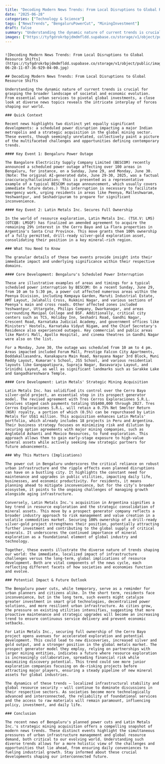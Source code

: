 ```yaml
---
title: "Decoding Modern News Trends: From Local Disruptions to Global Resource Shifts"
date: "2025-06-28"
categories: ["Technology & Science"]
tags: ["NewsTrends", "BengaluruPowerCut", "MiningInvestment"]
draft: false
summary: "Understanding the dynamic nature of current trends is crucial for grasping the broader landscape of societal and economic evolution. From essential urban services to pivotal global investments, a close look at diverse news topics reveals the intricate interplay of forces shaping our world."
images: ["https://tyfgdrokrbpjdmdmfldd.supabase.co/storage/v1/object/public/image/2025-06-28-11-07-36-929-04-00.jpg"]
---
```


```mdx

![Decoding Modern News Trends: From Local Disruptions to Global Resource Shifts](https://tyfgdrokrbpjdmdmfldd.supabase.co/storage/v1/object/public/image/2025-06-28-11-07-36-929-04-00.jpg)

## Decoding Modern News Trends: From Local Disruptions to Global Resource Shifts

Understanding the dynamic nature of current trends is crucial for grasping the broader landscape of societal and economic evolution. From essential urban services to pivotal global investments, a close look at diverse news topics reveals the intricate interplay of forces shaping our world.

### Quick Context

Recent news highlights two distinct yet equally significant developments: a scheduled power disruption impacting a major Indian metropolis and a strategic acquisition in the global mining sector. These events, though seemingly unrelated, collectively paint a picture of the multifaceted challenges and opportunities defining contemporary trends.

#### Key Event 1: Bengaluru Power Outage

The Bangalore Electricity Supply Company Limited (BESCOM) recently announced a scheduled power outage affecting over 100 areas in Bengaluru, for instance, on a Sunday, June 29, and Monday, June 30. (Note: The original AI-generated date, June 29-30, 2025, was a factual inaccuracy/hallucination; this is presented as a representative example of a typical BESCOM outage announcement, which usually covers immediate future dates.) This interruption is necessary to facilitate emergency work, urging residents in areas like Peenya, Malleshwaram, Yeshwantpur, and Seshadripuram to prepare for significant inconvenience.

#### Key Event 2: Latin Metals Inc. Secures Full Ownership

In the world of resource exploration, Latin Metals Inc. (TSX.V: LMS) (OTCQB: LMSQF) has finalized an amended agreement to acquire the remaining 29% interest in the Cerro Bayo and La Flora properties in Argentina's Santa Cruz Province. This move grants them 100% ownership of a fully permitted, drill-ready silver-gold exploration asset, consolidating their position in a key mineral-rich region.

### What You Need to Know

The granular details of these two events provide insight into their immediate impact and underlying significance within their respective domains.

#### Core Development: Bengaluru's Scheduled Power Interruption

These are illustrative examples of areas and timings for a typical scheduled power interruption by BESCOM: On a recent Sunday, June 29, from 10 am to 5:30 pm, a power cut affected numerous areas within the Peenya Division, including Kempaya Garden, Maruti Industrial Estate, HMT Layout, Jalahalli Cross, Rukmini Nagar, and various sections of Peenya’s main and cross roads. Other affected zones included Yeshwantpur, Uttargate, Philips Company, Dwarkanagar, and areas surrounding Manipal College and BSF. Additionally, critical city centers such as TCS, Holiday Inn, Seshadri Road, Gandhi Nagar, Crescent Road, Karnataka Judicial Academy, and government offices like Ministers' Hostels, Karnataka Vidyut Nigam, and the Chief Secretary's Residence also experienced outages. Key commercial and public areas like Mantri Mall, Apollo Hospital, and cinema theatres in Gandhi Nagar were also on the list.

For a Monday, June 30, the outage was scheduled from 10 am to 4 pm. Areas impacted included Forum Mall, Prestige Falcon City Apartments, Doddakallasandra, Kanakapura Main Road, Narayana Nagar 3rd Block, Muni Reddy Layout, Kumaran's School, JSS School, and various residential layouts like Gangapatipura, Supraja Nagar, Basavaraju Layout, and Srinidhi Layout, as well as significant landmarks such as Sarakke Lake and Gangadhareshwara Temple.

#### Core Development: Latin Metals' Strategic Mining Acquisition

Latin Metals Inc. has solidified its control over the Cerro Bayo silver-gold project, an essential step in its prospect generator model. The revised agreement with Tres Cerros Exploraciones S.R.L. involves staged cash payments totaling US$400,000 through 2027. Tres Cerros Exploraciones S.R.L. will retain a 0.75% Net Smelter Return (NSR) royalty, a portion of which (0.5%) can be repurchased by Latin Metals for US$1 million. This acquisition enhances Latin Metals' portfolio, which already includes 18 projects in Peru and Argentina. Their business strategy focuses on minimizing risk and dilution by securing option agreements with major mining companies, such as AngloGold Ashanti and Moxico Resources, to fund exploration. This approach allows them to gain early-stage exposure to high-value mineral assets while actively seeking new strategic partners for future advancements.

### Why This Matters (Implications)

The power cut in Bengaluru underscores the critical reliance on robust urban infrastructure and the ripple effects even planned disruptions can have on a bustling city. It highlights the constant need for maintenance and upgrades in public utilities, impacting daily life, businesses, and economic productivity. For residents, it means planning ahead to mitigate inconvenience, but for the city’s broader ecosystem, it points to the ongoing challenges of managing growth alongside aging infrastructure.

Conversely, Latin Metals Inc.'s acquisition in Argentina signifies a key trend in resource exploration and the strategic consolidation of mineral assets. This move by a prospect generator company reflects a broader industry approach to risk management and value creation in a volatile commodities market. Securing 100% ownership of a drill-ready silver-gold project strengthens their position, potentially attracting further investment and contributing to the global supply of critical minerals. It underscores the continued importance of mineral exploration as a foundational element of global industry and technology.

Together, these events illustrate the diverse nature of trends shaping our world: the immediate, localized impact of infrastructure challenges versus the long-term, global implications of resource development. Both are vital components of the news cycle, each reflecting different facets of how societies and economies function and evolve.

### Potential Impact & Future Outlook

The Bengaluru power cuts, while temporary, serve as a reminder for urban planners and citizens alike. In the short term, residents face inconvenience, but in the long term, such events might catalyze greater investment in smart grid technologies, decentralized power solutions, and more resilient urban infrastructure. As cities grow, the pressure on existing utilities intensifies, suggesting that more proactive maintenance and strategic upgrades will become an increasing trend to ensure continuous service delivery and prevent economic setbacks.

For Latin Metals Inc., securing full ownership of the Cerro Bayo project opens avenues for accelerated exploration and potential development. This could lead to new discoveries, increased silver and gold output, and a stronger position in the global metals market. The prospect generator model they employ, relying on partnerships with larger mining entities, indicates a future where resource exploration is increasingly collaborative, spreading financial risk while maximizing discovery potential. This trend could see more junior exploration companies focusing on de-risking projects before attracting major players, ensuring a steady pipeline of new mineral assets for global industries.

The dynamics of these trends — localized infrastructural stability and global resource security — will continue to dominate discussions in their respective sectors. As societies become more technologically advanced and interconnected, the reliability of foundational services and the access to raw materials will remain paramount, influencing policy, investment, and daily life.

### Conclusion

The recent news of Bengaluru's planned power cuts and Latin Metals Inc.'s strategic mining acquisition offers a compelling snapshot of modern news trends. These distinct events highlight the simultaneous pressures of urban infrastructure management and global resource demand, both critical to our evolving world. Understanding such diverse trends allows for a more holistic view of the challenges and opportunities that lie ahead, from ensuring daily conveniences to fueling industrial growth. Stay informed about these crucial developments shaping our interconnected future.


